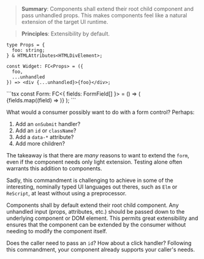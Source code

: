 > **Summary**: Components shall extend their root child component and pass unhandled props. This makes components feel like a natural extension of the target UI runtime.

> **Principles**: Extensibility by default.

```tsx
type Props = {
  foo: string;
} & HTMLAttributes<HTMLDivElement>;

const Widget: FC<Props> = ({
  foo,
  ...unhandled
}) => <div {...unhandled}>{foo}</div>;
```

<CounterExample>
```tsx
const Form: FC<{ fields: FormField[] }> = () => (
  <form>
    {fields.map((field) => <FormField key={field.id} {...field} />)}
  </form>
);
```

What would a consumer possibly want to do with a form control? Perhaps:

1. Add an `onSubmit` handler?
2. Add an `id` or `className`?
3. Add a `data-*` attribute?
4. Add more children?

The takeaway is that there are _many_ reasons to want to extend the `form`, even
if the component needs only light extension. Testing alone often warrants this
addition to components.

Sadly, this commandment is challenging
to achieve in some of the interesting,
nominally typed UI languages out
theres, such as `Elm` or `ReScript`,
at least without using a preprocessor.

</CounterExample>

<Wisdom>
Components shall by default extend their root child component. Any
unhandled input (props, attributes, etc.) should be passed down to the
underlying component or DOM element. This permits great extensibility and
ensures that the component can be extended by the consumer
without needing to modify the component itself.

Does the caller need to pass an `id`? How about a click handler?
Following this commandment, your component already supports your
caller's needs.

</Wisdom>

